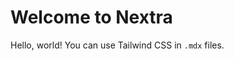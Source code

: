 # Welcome to Nextra

Hello, world! You can use <span class="text-sky-400">Tailwind CSS</span> in `.mdx` files.
